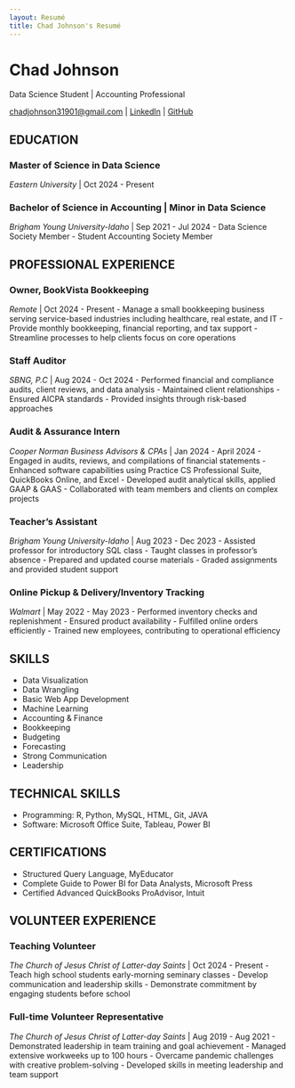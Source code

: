 ```yaml
---
layout: Resumé
title: Chad Johnson's Resumé
---
```

# Chad Johnson
Data Science Student | Accounting Professional

<div id="webaddress">
<a href="chadjohnson31901@gmail.com">chadjohnson31901@gmail.com</a>
| <a href="https://www.linkedin.com/in/chad-johnson-2960ba223/">LinkedIn</a>
| <a href="https://github.com/Chadjohnson3">GitHub</a>
</div>

## EDUCATION

### Master of Science in Data Science
_Eastern University_ | Oct 2024 - Present

### Bachelor of Science in Accounting | Minor in Data Science
_Brigham Young University-Idaho_ | Sep 2021 - Jul 2024
- Data Science Society Member
- Student Accounting Society Member

## PROFESSIONAL EXPERIENCE

### Owner, BookVista Bookkeeping
_Remote_ | Oct 2024 - Present
- Manage a small bookkeeping business serving service-based industries including healthcare, real estate, and IT
- Provide monthly bookkeeping, financial reporting, and tax support
- Streamline processes to help clients focus on core operations

### Staff Auditor
_SBNG, P.C_ | Aug 2024 - Oct 2024
- Performed financial and compliance audits, client reviews, and data analysis
- Maintained client relationships
- Ensured AICPA standards
- Provided insights through risk-based approaches

### Audit & Assurance Intern
_Cooper Norman Business Advisors & CPAs_ | Jan 2024 - April 2024
- Engaged in audits, reviews, and compilations of financial statements
- Enhanced software capabilities using Practice CS Professional Suite, QuickBooks Online, and Excel
- Developed audit analytical skills, applied GAAP & GAAS
- Collaborated with team members and clients on complex projects

### Teacher's Assistant
_Brigham Young University-Idaho_ | Aug 2023 - Dec 2023
- Assisted professor for introductory SQL class
- Taught classes in professor's absence
- Prepared and updated course materials
- Graded assignments and provided student support

### Online Pickup & Delivery/Inventory Tracking
_Walmart_ | May 2022 - May 2023
- Performed inventory checks and replenishment
- Ensured product availability
- Fulfilled online orders efficiently
- Trained new employees, contributing to operational efficiency

## SKILLS
- Data Visualization
- Data Wrangling
- Basic Web App Development
- Machine Learning
- Accounting & Finance
- Bookkeeping
- Budgeting
- Forecasting
- Strong Communication
- Leadership

## TECHNICAL SKILLS
- Programming: R, Python, MySQL, HTML, Git, JAVA
- Software: Microsoft Office Suite, Tableau, Power BI

## CERTIFICATIONS
- Structured Query Language, MyEducator
- Complete Guide to Power BI for Data Analysts, Microsoft Press
- Certified Advanced QuickBooks ProAdvisor, Intuit

## VOLUNTEER EXPERIENCE

### Teaching Volunteer
_The Church of Jesus Christ of Latter-day Saints_ | Oct 2024 - Present
- Teach high school students early-morning seminary classes
- Develop communication and leadership skills
- Demonstrate commitment by engaging students before school

### Full-time Volunteer Representative
_The Church of Jesus Christ of Latter-day Saints_ | Aug 2019 - Aug 2021
- Demonstrated leadership in team training and goal achievement
- Managed extensive workweeks up to 100 hours
- Overcame pandemic challenges with creative problem-solving
- Developed skills in meeting leadership and team support


<!-- ### Footer

Last updated: May 2013 -->